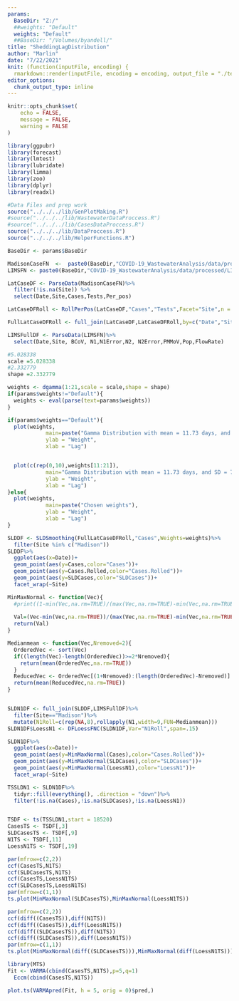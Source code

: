 ```yaml
---
params:
  BaseDir: "Z:/"
  ##weights: "Default"
  weights: "Default"
  ##BaseDir: "/Volumes/byandell/"
title: "SheddingLagDistribution"
author: "Marlin"
date: "7/22/2021"
knit: (function(inputFile, encoding) {
  rmarkdown::render(inputFile, encoding = encoding, output_file = "./test/output/SheddingLagDistribution01.Sin.html", params = "ask")})
editor_options:
  chunk_output_type: inline
---
```




```r
knitr::opts_chunk$set(
	echo = FALSE,
	message = FALSE,
	warning = FALSE
)
```

```r
library(ggpubr)
library(forecast)
library(lmtest)
library(lubridate)
library(limma)
library(zoo)
library(dplyr)
library(readxl)

#Data Files and prep work
source("../../../lib/GenPlotMaking.R")
#source("../../../lib/WastewaterDataProccess.R")
#source("../../../lib/CasesDataProccess.R")
source("../../../lib/DataProccess.R")
source("../../../lib/HelperFunctions.R")

```

```r
BaseDir <- params$BaseDir

MadisonCaseFN  <-  paste0(BaseDir,"COVID-19_WastewaterAnalysis/data/processed/MMSD_Cases_processed.csv")
LIMSFN <- paste0(BaseDir,"COVID-19_WastewaterAnalysis/data/processed/LIMSWasteData_2021-06-30_17-40.csv")

LatCaseDF <- ParseData(MadisonCaseFN)%>% 
  filter(!is.na(Site)) %>%
  select(Date,Site,Cases,Tests,Per_pos)

LatCaseDFRoll <- RollPerPos(LatCaseDF,"Cases","Tests",Facet="Site",n = 14)

FullLatCaseDFRoll <- full_join(LatCaseDF,LatCaseDFRoll,by=c("Date","Site"),suffix=c("",".Rolled"))

LIMSFullDF <- ParseData(LIMSFN)%>%
  select(Date,Site, BCoV, N1,N1Error,N2, N2Error,PMMoV,Pop,FlowRate)
```

```r
#5.028338
scale =5.028338
#2.332779
shape =2.332779

weights <- dgamma(1:21,scale = scale,shape = shape)
if(params$weights!="Default"){
  weights <- eval(parse(text=params$weights))
}
```



```r

if(params$weights=="Default"){
  plot(weights, 
            main=paste("Gamma Distribution with mean = 11.73 days, and SD = 7.68"),
            ylab = "Weight",
            xlab = "Lag")


  plot(c(rep(0,10),weights[11:21]), 
            main="Gamma Distribution with mean = 11.73 days, and SD = 7.68",
            ylab = "Weight",
            xlab = "Lag")
}else{
  plot(weights, 
            main=paste("Chosen weights"),
            ylab = "Weight",
            xlab = "Lag")
}
```


```r
SLDDF <- SLDSmoothing(FullLatCaseDFRoll,"Cases",Weights=weights)%>%
  filter(Site %in% c("Madison"))
SLDDF%>%
  ggplot(aes(x=Date))+
  geom_point(aes(y=Cases,color="Cases"))+
  geom_point(aes(y=Cases.Rolled,color="Cases.Rolled"))+
  geom_point(aes(y=SLDCases,color="SLDCases"))+
  facet_wrap(~Site)
```

```r
MinMaxNormal <- function(Vec){
  #print((1-min(Vec,na.rm=TRUE)/(max(Vec,na.rm=TRUE)-min(Vec,na.rm=TRUE))))
  
  Val=(Vec-min(Vec,na.rm=TRUE))/(max(Vec,na.rm=TRUE)-min(Vec,na.rm=TRUE))
  return(Val)
}

Medianmean <- function(Vec,Nremoved=2){
  OrderedVec <- sort(Vec)
  if((length(Vec)-length(OrderedVec))>=2*Nremoved){
    return(mean(OrderedVec,na.rm=TRUE))
  }
  ReducedVec <- OrderedVec[(1+Nremoved):(length(OrderedVec)-Nremoved)]
  return(mean(ReducedVec,na.rm=TRUE))
}


SLDN1DF <- full_join(SLDDF,LIMSFullDF)%>%
  filter(Site=="Madison")%>%
  mutate(N1Roll=c(rep(NA,8),rollapply(N1,width=9,FUN=Medianmean)))
SLDN1DF$LoessN1 <- DFLoessFNC(SLDN1DF,Var="N1Roll",span=.15)

SLDN1DF%>%
  ggplot(aes(x=Date))+
  geom_point(aes(y=MinMaxNormal(Cases),color="Cases.Rolled"))+
  geom_point(aes(y=MinMaxNormal(SLDCases),color="SLDCases"))+
  geom_point(aes(y=MinMaxNormal(LoessN1),color="LoessN1"))+
  facet_wrap(~Site)
```

```r
TSSLDN1 <- SLDN1DF%>%
  tidyr::fill(everything(), .direction = "down")%>%
  filter(!is.na(Cases),!is.na(SLDCases),!is.na(LoessN1))


TSDF <- ts(TSSLDN1,start = 18520)
CasesTS <- TSDF[,3]
SLDCasesTS <- TSDF[,9]
N1TS <- TSDF[,11]
LoessN1TS <- TSDF[,19]

par(mfrow=c(2,2))
ccf(CasesTS,N1TS)
ccf(SLDCasesTS,N1TS)
ccf(CasesTS,LoessN1TS)
ccf(SLDCasesTS,LoessN1TS)
par(mfrow=c(1,1))
ts.plot(MinMaxNormal(SLDCasesTS),MinMaxNormal(LoessN1TS))
```
```r
par(mfrow=c(2,2))
ccf(diff((CasesTS)),diff(N1TS))
ccf(diff((CasesTS)),diff(LoessN1TS))
ccf(diff((SLDCasesTS)),diff(N1TS))
ccf(diff((SLDCasesTS)),diff(LoessN1TS))
par(mfrow=c(1,1))
ts.plot(MinMaxNormal(diff((SLDCasesTS))),MinMaxNormal(diff(LoessN1TS)))
```


```r
library(MTS)
Fit <- VARMA(cbind(CasesTS,N1TS),p=5,q=1)
  Eccm(cbind(CasesTS,N1TS))

plot.ts(VARMApred(Fit, h = 5, orig = 0)$pred,)

```


